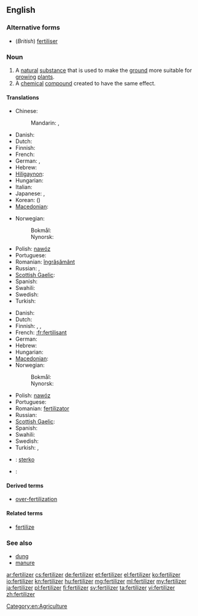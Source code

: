 ==English==

===Alternative forms===
* (''British'') [[fertiliser]]

===Noun===
{{en-noun|s|-}}

# A [[natural]] [[substance]] that is used to make the [[ground]] more suitable for [[grow]]ing [[plant]]s.
# A [[chemical]] [[compound]] created to have the same effect.

====Translations====
{{trans-top|a natural substance that is used to make the ground more suitable for growing plants}}
* Chinese:
*: Mandarin: {{t|zh|肥料|tr=féiliào|sc=Hani}}, {{t|zh|化肥|tr=huàféi|sc=Hani}}
* Danish: {{t|da|gødning|c}}
* Dutch: {{t+|nl|mest|m}}
* Finnish: {{t+|fi|lannoite}}
* French: {{t+|fr|fertilisant}}
* German: {{t+|de|Dünger|m}}, {{t-|de|Düngemittel|n}}
* Hebrew: {{t-|he|דשן|m|tr=deshen}}
* [[Hiligaynon]]: {{tø|hil|abono|alt=abóno}}
* Hungarian: {{t+|hu|trágya}}
* Italian: {{t|it|fertilizzante}}
* Japanese: {{t|ja|肥料|tr=ひりょう, hiryō|sc=Jpan}}, {{t|ja|肥|tr=こえ, koe|sc=Jpan}}
* Korean: {{t|ko|비료|tr=biryo|sc=Kore}} ({{t|ko|肥料|sc=Kore}})
* [[Macedonian]]: {{t|mk|ѓубриво|n|tr=ǵúbrivo}}
{{trans-mid}}
* Norwegian:
*: Bokmål: {{t|nb|gjødsel|m|f}}
*: Nynorsk: {{t|nn|gjødsel|f}}
* Polish: [[nawóz]] {{m}}
* Portuguese: {{t+|pt|fertilizante|m}}
* Romanian: [[îngrășământ]] {{n}}
* Russian: {{t|ru|удобрение|n|tr=udobrénije|sc=Cyrl}}, {{t|ru|навоз|m|tr=navóz|sc=Cyrl}}
* [[Scottish Gaelic]]: {{t-|gd|leasachadh|m|xs=Scottish Gaelic}}
* Spanish: {{t|es|abono orgánico|m}}
* Swahili: {{t+|sw|mbolea|xs=Swahili}}
* Swedish: {{t+|sv|gödsel|c}}
* Turkish: {{t+|tr|gübre}}
{{trans-bottom}}

{{trans-top|a chemical compound created to have the same effect.}}
* Danish: {{t|da|kunstgødning|c}}
* Dutch: {{t+|nl|kunstmest|m}}
* Finnish: {{t+|fi|lannoite}}, {{t-|fi|apulanta}}, {{t-|fi|keinolannoite}}
* French: [[:fr:fertilisant]]
* German: {{t|de|Handelsdünger|m}}
* Hebrew: {{t-|he|דשן|m|tr=deshen}}
* Hungarian: {{t|hu|táptalaj}}
* [[Macedonian]]: {{t|mk|вештачко ѓубриво|n|tr=véštačko ǵúbrivo}}
* Norwegian:
*: Bokmål: {{t|nb|kunstgjødsel|m|f}}
*: Nynorsk: {{t|nn|kunstgjødsel|f}}
{{trans-mid}}
* Polish: [[nawóz]] {{m}}
* Portuguese: {{t+|pt|fertilizante|m}}
* Romanian: [[fertilizator]] {{n}}
* Russian: {{t|ru|удобрение|n|tr=udobrénije|sc=Cyrl}}
* [[Scottish Gaelic]]: {{t-|gd|leasachadh|m|xs=Scottish Gaelic}}
* Spanish: {{t-|es|fertilizante|m}}
* Swahili: {{t+|sw|mbolea|xs=Swahili}}
* Swedish: {{t|sv|konstgödsel|c}}
* Turkish: {{t|tr|yapay gübre}},  {{t|tr|suni gübre}}
{{trans-bottom}}
{{checktrans-top}}
* {{ttbc|eo}}: [[sterko]]
* {{ttbc|fr}}: {{t+|fr|engrais|m}}
{{trans-bottom}}

====Derived terms====
* [[over-fertilization]]

====Related terms====
* [[fertilize]]

===See also===
* [[dung]]
* [[manure]]

[[Category:en:Agriculture]]

[[ar:fertilizer]]
[[cs:fertilizer]]
[[de:fertilizer]]
[[et:fertilizer]]
[[el:fertilizer]]
[[ko:fertilizer]]
[[io:fertilizer]]
[[kn:fertilizer]]
[[hu:fertilizer]]
[[mg:fertilizer]]
[[ml:fertilizer]]
[[my:fertilizer]]
[[ja:fertilizer]]
[[pl:fertilizer]]
[[fi:fertilizer]]
[[sv:fertilizer]]
[[ta:fertilizer]]
[[vi:fertilizer]]
[[zh:fertilizer]]